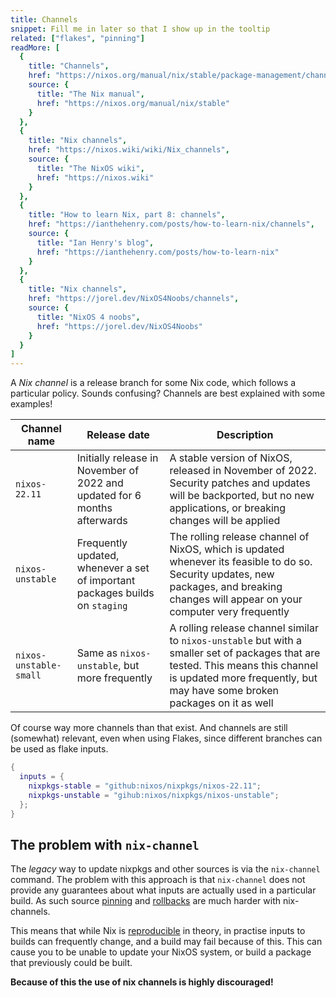 ```yaml
---
title: Channels
snippet: Fill me in later so that I show up in the tooltip
related: ["flakes", "pinning"]
readMore: [
  {
    title: "Channels",
    href: "https://nixos.org/manual/nix/stable/package-management/channels",
    source: {
      title: "The Nix manual",
      href: "https://nixos.org/manual/nix/stable"
    }
  },
  {
    title: "Nix channels",
    href: "https://nixos.wiki/wiki/Nix_channels",
    source: {
      title: "The NixOS wiki",
      href: "https://nixos.wiki"
    }
  },
  {
    title: "How to learn Nix, part 8: channels",
    href: "https://ianthehenry.com/posts/how-to-learn-nix/channels",
    source: {
      title: "Ian Henry's blog",
      href: "https://ianthehenry.com/posts/how-to-learn-nix"
    }
  },
  {
    title: "Nix channels",
    href: "https://jorel.dev/NixOS4Noobs/channels",
    source: {
      title: "NixOS 4 noobs",
      href: "https://jorel.dev/NixOS4Noobs"
    }
  }
]
---
```


A *Nix channel* is a release branch for some Nix code, which follows a particular policy.
Sounds confusing?
Channels are best explained with some examples!

| Channel name           | Release date                                                                 | Description                                                                                                                                                                                                    |
|------------------------|------------------------------------------------------------------------------|----------------------------------------------------------------------------------------------------------------------------------------------------------------------------------------------------------------|
| `nixos-22.11`          | Initially release in November of 2022 and updated for 6 months afterwards    | A stable version of NixOS, released in November of 2022.  Security patches and updates will be backported, but no new applications, or breaking changes will be applied                                        |
| `nixos-unstable`       | Frequently updated, whenever a set of important packages builds on `staging` | The rolling release channel of NixOS, which is updated whenever its feasible to do so.  Security updates, new packages, and breaking changes will appear on your computer very frequently                      |
| `nixos-unstable-small` | Same as `nixos-unstable`, but more frequently                                | A rolling release channel similar to `nixos-unstable` but with a smaller set of packages that are tested.  This means this channel is updated more frequently, but may have some broken packages on it as well |

Of course way more channels than that exist.
And channels are still (somewhat) relevant, even when using Flakes, since different branches can be used as flake inputs.

```nix
{
  inputs = {
    nixpkgs-stable = "github:nixos/nixpkgs/nixos-22.11";
    nixpkgs-unstable = "gihub:nixos/nixpkgs/nixos-unstable";
  };
}
```

## The problem with `nix-channel`

The _legacy_ way to update nixpkgs and other sources is via the `nix-channel` command.
The problem with this approach is that `nix-channel` does not provide any guarantees about what inputs are actually used in a particular build.
As such source [pinning](/concepts/pinning) and [rollbacks](/concepts/rollback) are much harder with nix-channels.

This means that while Nix is [reproducible](/concepts/reproducibility) in theory, in practise inputs to builds can frequently change, and a build may fail because of this.
This can cause you to be unable to update your NixOS system, or build a package that previously could be built.

**Because of this the use of nix channels is highly discouraged!**
